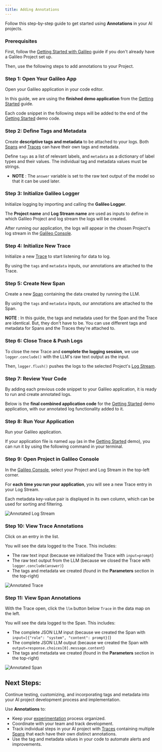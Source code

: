 ```yaml
---
title: Adding Annotations
---
```



Follow this step-by-step guide to get started using **Annotations** in your AI projects.

### Prerequisites

First, follow the [Getting Started with Galileo](/getting-started/quickstart) guide if you don't already have a Galileo Project set up.

Then, use the following steps to add annotations to your Project.

### Step 1: Open Your Galileo App

Open your Galileo application in your code editor.

In this guide, we are using the **finished demo application** from the [Getting Started](/getting-started/quickstart) guide.

Each code snippet in the following steps will be added to the end of the [Getting Started](/getting-started/quickstart) demo code.

<CodeGroup>
<SnippetAnnotationsWalkthroughPython1 />
<SnippetAnnotationsWalkthroughTypeScript1 />
</CodeGroup>

### Step 2: Define Tags and Metadata

Create **descriptive tags and metadata** to be attached to your logs. Both [Spans](/concepts/spans) and [Traces](/concepts/traces) can have their own tags and metadata.

Define `tags` as a list of relevant labels, and `metadata` as a dictionary of label types and their values. The individual tag and metadata values must be strings.

- **NOTE** : The `answer` variable is set to the raw text output of the model so that it can be used later.

<CodeGroup>
<SnippetAnnotationsWalkthroughPython2 />
<SnippetAnnotationsWalkthroughTypeScript2 />
</CodeGroup>

### Step 3: Initialize Galileo Logger

Initialize logging by importing and calling the **Galileo Logger**.

The **Project name** and **Log Stream name** are used as inputs to define in which Galileo Project and log stream the logs will be created.

After running our application, the logs will appear in the chosen Project's log stream in the [Galileo Console](https://app.galileo.ai/).

<CodeGroup>
<SnippetAnnotationsWalkthroughPython3 />
<SnippetAnnotationsWalkthroughTypeScript3 />
</CodeGroup>

### Step 4: Initialize New Trace

Initialize a new [Trace](/concepts/traces) to start listening for data to log.

By using the `tags` and `metadata` inputs, our annotations are attached to the Trace.

<CodeGroup>
<SnippetAnnotationsWalkthroughPython4 />
<SnippetAnnotationsWalkthroughTypeScript4 />
</CodeGroup>

### Step 5: Create New Span

Create a new [Span](/concepts/spans) containing the data created by running the LLM.

By using the `tags` and `metadata` inputs, our annotations are attached to the Span.

**NOTE** : In this guide, the tags and metadata used for the Span and the Trace are identical. But, they don't have to be. You can use different tags and metadata for Spans and the Traces they're attached to.

<CodeGroup>
<SnippetAnnotationsWalkthroughPython5 />
<SnippetAnnotationsWalkthroughTypeScript5 />
</CodeGroup>

### Step 6: Close Trace & Push Logs

To close the new Trace and **complete the logging session**, we use `logger.conclude()` with the LLM's raw text output as the input.

Then, `logger.flush()` pushes the logs to the selected Project's [Log Stream](/concepts/logstreams).

<CodeGroup>
<SnippetAnnotationsWalkthroughPython6 />
<SnippetAnnotationsWalkthroughTypeScript6 />
</CodeGroup>

### Step 7: Review Your Code

By adding each previous code snippet to your Galileo application, it is ready to run and create annotated logs.

Below is the **final combined application code** for the [Getting Started](/getting-started/quickstart) demo application, with our annotated log functionality added to it. 

<CodeGroup>
<SnippetAnnotationsWalkthroughPython7 />
<SnippetAnnotationsWalkthroughTypeScript7 />
</CodeGroup>

### Step 8: Run Your Application

Run your Galileo application.

If your application file is named `app` (as in the [Getting Started](/getting-started/quickstart) demo), you can run it by using the following command in your terminal.

<CodeGroup>
<SnippetAnnotationsWalkthroughPython8 />
<SnippetAnnotationsWalkthroughTypeScript8 />
</CodeGroup>

### Step 9: Open Project in Galileo Console

In the [Galileo Console](https://app.galileo.ai/), select your Project and Log Stream in the top-left corner.

For **each time you run your application**, you will see a new Trace entry in your Log Stream.

Each metadata key-value pair is displayed in its own column, which can be used for sorting and filtering.

![Annotated Log Stream](/images/console-ui/annotated-log-stream.png)

### Step 10: View Trace Annotations

Click on an entry in the list.

You will see the data logged to the Trace. This includes:
- The raw text input (because we initialized the Trace with `input=prompt`)
- The raw text output from the LLM (because we closed the Trace with `logger.conclude(answer)`)
- The tags and metadata we created (found in the **Parameters** section in the top-right)

![Annotated Trace](/images/console-ui/annotated-trace.png)

### Step 11: View Span Annotations

With the Trace open, click the `llm` button below `Trace` in the data map on the left.

You will see the data logged to the Span. This includes:
- The complete JSON LLM input (because we created the Span with `input=[{"role": "system", "content": prompt}]`)
- The complete JSON LLM output (because we created the Span with `output=response.choices[0].message.content`)
- The tags and metadata we created (found in the **Parameters** section in the top-right)

![Annotated Span](/images/console-ui/annotated-span.png)

## Next Steps:

Continue testing, customizing, and incorporating tags and metadata into your AI project development process and implementation.

Use **Annotations** to:
- Keep your [experimentation](/getting-started/experiments/overview) process organized.
- Coordinate with your team and track development.
- Track individual steps in your AI project with [Traces](/concepts/traces) containing multiple [Spans](/concepts/spans) that each have their own distinct annotations.
- Use the tag and metadata values in your code to automate alerts and improvements.
